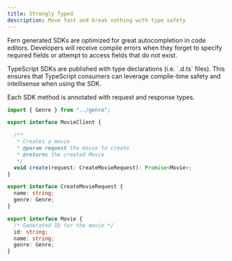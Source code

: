 ```yaml
---
title: Strongly Typed
description: Move fast and break nothing with type safety
---
```


Fern generated SDKs are optimized for great autocompletion in 
code editors. Developers will receive compile errors when they forget to 
specify required fields or attempt to access fields that do not exist. 

<Tabs>
<Tab title="TypeScript" language="typescript">
  TypeScript SDKs are published with type declarations (i.e. `.d.ts` files). This
  ensures that TypeScript consumers can leverage compile-time safety and 
  intellisense when using the SDK. 
  
  Each SDK method is annotated with request and response types.  

  ```typescript maxLines=0 {10}
  import { Genre } from "../genre";

  export interface MovieClient {

    /**
     * Creates a movie
     * @param request the movie to create
     * @returns the created Movie
     */
    void create(request: CreateMovieRequest): Promise<Movie>; 
  }

  export interface CreateMovieRequest {
    name: string;
    genre: Genre; 
  }

  export interface Movie {
    /* Generated ID for the movie */
    id: string;
    name: string;
    genre: Genre; 
  }
  ```
</Tab>
</Tabs>
